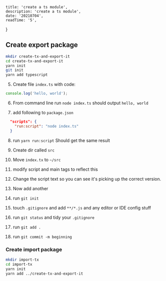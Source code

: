 
    title: 'create a ts module',
    description: 'create a ts module',
    date: '20210704',
    readTime: '5',
}


## Create export package

```bash
mkdir create-tx-and-export-it
cd create-tx-and-export-it
yarn init
git init
yarn add typescript
```

5. Create file `index.ts` with code:

```js
console.log('hello, world');
```

6. From command line run `node index.ts`
should output `hello, world`

7. add following to `package.json`

```json
  "scripts": {
    "run:script": "node index.ts"
  }
```

8. run `yarn run:script`
Should get the same result

9. Create dir called `src`

10. Move `index.tx` to `~/src`

11. modify script and main tags to reflect this

12. Change the script text so you can see it's picking up the correct version.

13. Now add another

14. run `git init`

15. touch `.gitignore` and add `**/*.js` and any editor or IDE config stuff

16. run `git status` and tidy your `.gitignore`

17. run `git add .`

17. run `git commit -m beginning`

### Create import package

```bash
mkdir import-tx
cd import-tx
yarn init
yarn add ../create-tx-and-export-it
```
